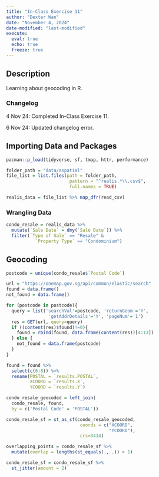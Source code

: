 ```yaml
---
title: "In-Class Exercise 11"
author: "Dexter Wan"
date: "November 4, 2024"
date-modified: "last-modified"
execute: 
  eval: true
  echo: true
  freeze: true
---
```


## Description

Learning about geocoding in R.

### Changelog

4 Nov 24: Completed In-Class Exercise 11.

6 Nov 24: Updated changelog error.

## Importing Data and Packages

```r
pacman::p_load(tidyverse, sf, tmap, httr, performance)
```

```r
folder_path = "data/aspatial"
file_list = list.files(path = folder_path, 
                        pattern = "^realis.*\\.csv$", 
                        full.names = TRUE)

realis_data = file_list %>% map_dfr(read_csv)
```

### Wrangling Data

```r
condo_resale = realis_data %>%
  mutate(`Sale Date` = dmy(`Sale Date`)) %>%
  filter(`Type of Sale` == "Resale" &
           `Property Type` == "Condominium")
```

## Geocoding

```r
postcode = unique(condo_resale$`Postal Code`)
```

```r
url = "https://onemap.gov.sg/api/common/elastic/search"
found = data.frame()
not_found = data.frame()

for (postcode in postcode){
  query = list('searchVal'=postcode, 'returnGeom'='Y', 
                'getAddrDetails'='Y', 'pageNum'='1')
  res = GET(url, query=query)
  if ((content(res)$found)!=0){
    found = rbind(found, data.frame(content(res))[4:13])
  } else {
    not_found = data.frame(postcode)
  }
}
```

```r
found = found %>%
  select(c(6:8)) %>%
  rename(POSTAL = `results.POSTAL`,
         XCOORD = `results.X`,
         YCOORD = `results.Y`)
```

```r
condo_resale_geocoded = left_join(
  condo_resale, found, 
  by = c('Postal Code' = 'POSTAL'))
```

```r
condo_resale_sf = st_as_sf(condo_resale_geocoded, 
                            coords = c("XCOORD",
                                       "YCOORD"),
                            crs=3414)
```

```r
overlapping_points = condo_resale_sf %>%
  mutate(overlap = lengths(st_equals(., .)) > 1)
```

```r
condo_resale_sf = condo_resale_sf %>%
  st_jitter(amount = 2)
```
